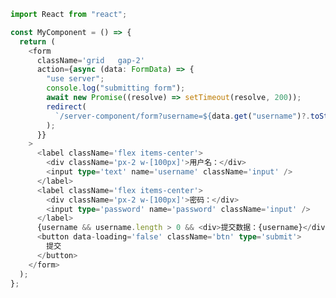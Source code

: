 ```typescript
import React from "react";

const MyComponent = () => {
  return (
    <form
      className='grid   gap-2'
      action={async (data: FormData) => {
        "use server";
        console.log("submitting form");
        await new Promise((resolve) => setTimeout(resolve, 200));
        redirect(
          `/server-component/form?username=${data.get("username")?.toString()}`
        );
      }}
    >
      <label className='flex items-center'>
        <div className='px-2 w-[100px]'>用户名：</div>
        <input type='text' name='username' className='input' />
      </label>
      <label className='flex items-center'>
        <div className='px-2 w-[100px]'>密码：</div>
        <input type='password' name='password' className='input' />
      </label>
      {username && username.length > 0 && <div>提交数据：{username}</div>}
      <button data-loading='false' className='btn' type='submit'>
        提交
      </button>
    </form>
  );
};
```
